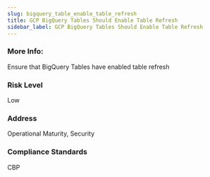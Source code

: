 ```yaml
---
slug: bigquery_table_enable_table_refresh
title: GCP BigQuery Tables Should Enable Table Refresh
sidebar_label: GCP BigQuery Tables Should Enable Table Refresh
---
```


### More Info:

Ensure that BigQuery Tables have enabled table refresh

### Risk Level

Low

### Address

Operational Maturity, Security

### Compliance Standards

CBP

